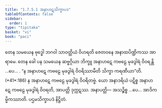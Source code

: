 ```yaml
---
title: "1.7.5.1 အနာဟဋသိက္ခာပဒ"
tableOfContents: false
sidebar:
  order: 1
type: "tipitaka"
basket: "vi"
book: "paci"
---
```



<DynamicBreadcrumb />

<Division number="617" book="paci">

<Paragraph number="1889" book="paci">
တေန သမယေန ဗုဒ္ဓေါ ဘဂဝါ သာဝတ္ထိယံ ဝိဟရတိ ဇေတဝနေ အနာထပိဏ္ဍိကဿ အာရာမေ. တေန ခေါ ပန သမယေန ဆဗ္ဗဂ္ဂိယာ ဘိက္ခူ အနာဟဋေ ကဗဠေ မုခဒွါရံ ဝိဝရန္တိ …ပေ… .
</Paragraph>

<Paragraph number="1890" book="paci">
<Emphasis>“န အနာဟဋေ ကဗဠေ မုခဒွါရံ ဝိဝရိဿာမီတိ သိက္ခာ ကရဏီယာ”</Emphasis>တိ. (*41*:<Emphasis>186</Emphasis>)
</Paragraph>

<Paragraph number="1891" book="paci">
န အနာဟဋေ ကဗဠေ မုခဒွါရံ ဝိဝရိတဗ္ဗံ. ယော အနာဒရိယံ ပဋိစ္စ အနာဟဋေ ကဗဠေ မုခဒွါရံ ဝိဝရတိ, အာပတ္တိ ဒုက္ကဋဿ.
</Paragraph>

<Paragraph number="1892" book="paci">
အနာပတ္တိ— အသဉ္စိစ္စ …ပေ… အာဒိကမ္မိကဿာတိ.

</Paragraph>
</Division>

<Paragraph number="1893" type="center" book="paci">
ပဌမသိက္ခာပဒံ နိဋ္ဌိတံ.
</Paragraph>